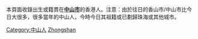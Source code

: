 本頁面收錄出生或籍貫在'''[[中山市|中山市]]'''的香港人。注意：由於往日的香山市/中山市比今日大很多，很多當年的中山人，今時今日其祖籍或已劃歸珠海或其他城市。

[[Category:中山人|Category:中山人]]
[[Category:香港廣東人|Zhongshan]]